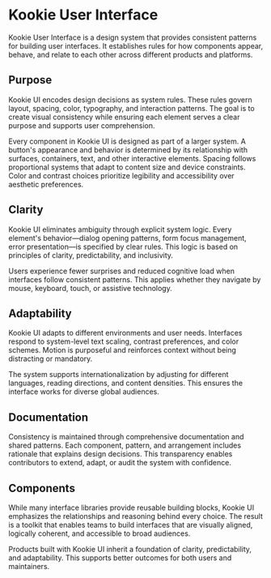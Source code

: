 # Kookie User Interface

Kookie User Interface is a design system that provides consistent patterns for building user interfaces. It establishes rules for how components appear, behave, and relate to each other across different products and platforms.

## Purpose

Kookie UI encodes design decisions as system rules. These rules govern layout, spacing, color, typography, and interaction patterns. The goal is to create visual consistency while ensuring each element serves a clear purpose and supports user comprehension.

Every component in Kookie UI is designed as part of a larger system. A button's appearance and behavior is determined by its relationship with surfaces, containers, text, and other interactive elements. Spacing follows proportional systems that adapt to content size and device constraints. Color and contrast choices prioritize legibility and accessibility over aesthetic preferences.

## Clarity

Kookie UI eliminates ambiguity through explicit system logic. Every element's behavior—dialog opening patterns, form focus management, error presentation—is specified by clear rules. This logic is based on principles of clarity, predictability, and inclusivity.

Users experience fewer surprises and reduced cognitive load when interfaces follow consistent patterns. This applies whether they navigate by mouse, keyboard, touch, or assistive technology.

## Adaptability

Kookie UI adapts to different environments and user needs. Interfaces respond to system-level text scaling, contrast preferences, and color schemes. Motion is purposeful and reinforces context without being distracting or mandatory.

The system supports internationalization by adjusting for different languages, reading directions, and content densities. This ensures the interface works for diverse global audiences.

## Documentation

Consistency is maintained through comprehensive documentation and shared patterns. Each component, pattern, and arrangement includes rationale that explains design decisions. This transparency enables contributors to extend, adapt, or audit the system with confidence.

## Components

While many interface libraries provide reusable building blocks, Kookie UI emphasizes the relationships and reasoning behind every choice. The result is a toolkit that enables teams to build interfaces that are visually aligned, logically coherent, and accessible to broad audiences.

Products built with Kookie UI inherit a foundation of clarity, predictability, and adaptability. This supports better outcomes for both users and maintainers.
